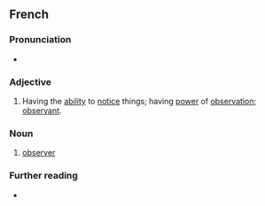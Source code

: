 ==French==

===Pronunciation===
* {{fr-IPA}}

===Adjective===
{{fr-adj}}
#Having the [[ability]] to [[notice]] things; having [[power]] of [[observation]]; [[observant]].

===Noun===
{{fr-noun|m|f=observatrice}}

# [[observer]]

===Further reading===
* {{R:TLFi}}